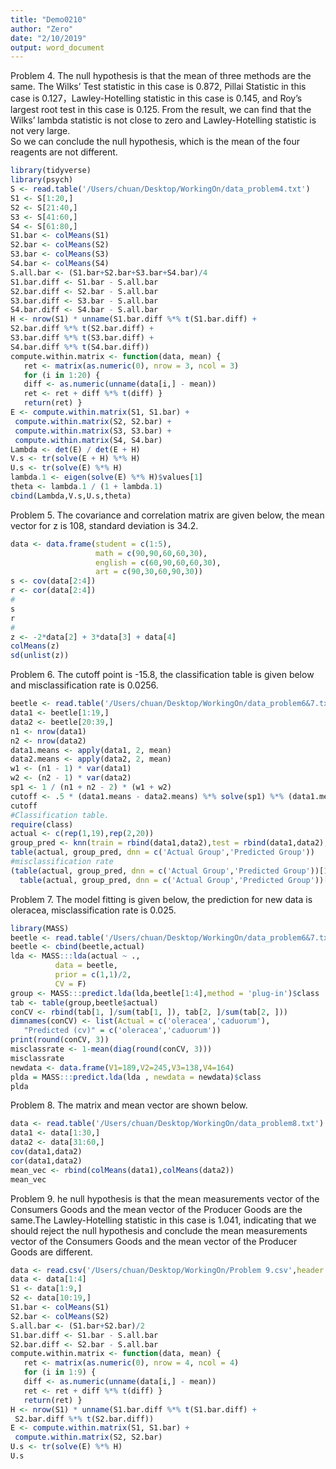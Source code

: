 ```yaml
---
title: "Demo0210"
author: "Zero"
date: "2/10/2019"
output: word_document
---
```

Problem 4.
The null hypothesis is that the mean of three methods are the same. The Wilks’ Test statistic in this case is 0.872, Pillai Statistic in this case is 0.127，Lawley-Hotelling statistic in this case is 0.145, and Roy’s largest root test in this case is 0.125. From the result, we can find that the Wilks' lambda statistic is not close to zero and Lawley-Hotelling statistic is not very large.  
So we can conclude the null hypothesis, which is the mean of the four reagents are not different.
```R
library(tidyverse)
library(psych)
S <- read.table('/Users/chuan/Desktop/WorkingOn/data_problem4.txt')
S1 <- S[1:20,]
S2 <- S[21:40,]
S3 <- S[41:60,]
S4 <- S[61:80,]
S1.bar <- colMeans(S1)
S2.bar <- colMeans(S2)
S3.bar <- colMeans(S3)
S4.bar <- colMeans(S4)
S.all.bar <- (S1.bar+S2.bar+S3.bar+S4.bar)/4
S1.bar.diff <- S1.bar - S.all.bar 
S2.bar.diff <- S2.bar - S.all.bar 
S3.bar.diff <- S3.bar - S.all.bar
S4.bar.diff <- S4.bar - S.all.bar
H <- nrow(S1) * unname(S1.bar.diff %*% t(S1.bar.diff) + 
S2.bar.diff %*% t(S2.bar.diff) + 
S3.bar.diff %*% t(S3.bar.diff) +
S4.bar.diff %*% t(S4.bar.diff))
compute.within.matrix <- function(data, mean) { 
   ret <- matrix(as.numeric(0), nrow = 3, ncol = 3)
   for (i in 1:20) {
   diff <- as.numeric(unname(data[i,] - mean))
   ret <- ret + diff %*% t(diff) }
   return(ret) }
E <- compute.within.matrix(S1, S1.bar) + 
 compute.within.matrix(S2, S2.bar) + 
 compute.within.matrix(S3, S3.bar) +
 compute.within.matrix(S4, S4.bar)
Lambda <- det(E) / det(E + H)
V.s <- tr(solve(E + H) %*% H)
U.s <- tr(solve(E) %*% H)
lambda.1 <- eigen(solve(E) %*% H)$values[1] 
theta <- lambda.1 / (1 + lambda.1)
cbind(Lambda,V.s,U.s,theta)
```

Problem 5.
The covariance and correlation matrix are given below, the mean vector for z is 108, standard deviation is 34.2.
```R
data <- data.frame(student = c(1:5),
                   math = c(90,90,60,60,30),
                   english = c(60,90,60,60,30),
                   art = c(90,30,60,90,30))
s <- cov(data[2:4])
r <- cor(data[2:4])
#
s
r
#
z <- -2*data[2] + 3*data[3] + data[4]
colMeans(z)
sd(unlist(z))
```

Problem 6.
The cutoff point is -15.8, the classification table is given below and misclassification rate is 0.0256.
```R
beetle <- read.table('/Users/chuan/Desktop/WorkingOn/data_problem6&7.txt')
data1 <- beetle[1:19,]
data2 <- beetle[20:39,]
n1 <- nrow(data1)
n2 <- nrow(data2)
data1.means <- apply(data1, 2, mean)
data2.means <- apply(data2, 2, mean)
w1 <- (n1 - 1) * var(data1)
w2 <- (n2 - 1) * var(data2)
sp1 <- 1 / (n1 + n2 - 2) * (w1 + w2)
cutoff <- .5 * (data1.means - data2.means) %*% solve(sp1) %*% (data1.means + data2.means)
cutoff
#Classification table.
require(class)
actual <- c(rep(1,19),rep(2,20))
group_pred <- knn(train = rbind(data1,data2),test = rbind(data1,data2), cl = actual, k = 3)
table(actual, group_pred, dnn = c('Actual Group','Predicted Group'))
#misclassification rate
(table(actual, group_pred, dnn = c('Actual Group','Predicted Group'))[1,2] + 
  table(actual, group_pred, dnn = c('Actual Group','Predicted Group'))[2,1])/nrow(beetle)
```

Problem 7.
The model fitting is given below, the prediction for new data is oleracea, misclassification rate is 0.025.
```R
library(MASS)
beetle <- read.table('/Users/chuan/Desktop/WorkingOn/data_problem6&7.txt')
beetle <- cbind(beetle,actual)
lda <- MASS:::lda(actual ~ .,
          data = beetle,
          prior = c(1,1)/2,
          CV = F)
group <- MASS:::predict.lda(lda,beetle[1:4],method = 'plug-in')$class
tab <- table(group,beetle$actual)
conCV <- rbind(tab[1, ]/sum(tab[1, ]), tab[2, ]/sum(tab[2, ]))
dimnames(conCV) <- list(Actual = c('oleracea','caduorum'),
   "Predicted (cv)" = c('oleracea','caduorum'))
print(round(conCV, 3))
misclassrate <- 1-mean(diag(round(conCV, 3)))
misclassrate
newdata <- data.frame(V1=189,V2=245,V3=138,V4=164)
plda = MASS:::predict.lda(lda , newdata = newdata)$class
plda
```

Problem 8.
The matrix and mean vector are shown below.  
```R
data <- read.table('/Users/chuan/Desktop/WorkingOn/data_problem8.txt')
data1 <- data[1:30,]
data2 <- data[31:60,]
cov(data1,data2)
cor(data1,data2)
mean_vec <- rbind(colMeans(data1),colMeans(data2))
mean_vec
```

Problem 9.
he null hypothesis is that the mean measurements vector of the Consumers Goods and the mean vector of the Producer Goods are the same.The Lawley-Hotelling statistic in this case is 1.041,
indicating that we should reject the null hypothesis and conclude the mean measurements vector of the Consumers Goods and the mean vector of the Producer Goods are different.
```R
data <- read.csv('/Users/chuan/Desktop/WorkingOn/Problem 9.csv',header = F)
data <- data[1:4]
S1 <- data[1:9,]
S2 <- data[10:19,]
S1.bar <- colMeans(S1)
S2.bar <- colMeans(S2)
S.all.bar <- (S1.bar+S2.bar)/2
S1.bar.diff <- S1.bar - S.all.bar 
S2.bar.diff <- S2.bar - S.all.bar
compute.within.matrix <- function(data, mean) { 
   ret <- matrix(as.numeric(0), nrow = 4, ncol = 4)
   for (i in 1:9) {
   diff <- as.numeric(unname(data[i,] - mean))
   ret <- ret + diff %*% t(diff) }
   return(ret) }
H <- nrow(S1) * unname(S1.bar.diff %*% t(S1.bar.diff) + 
 S2.bar.diff %*% t(S2.bar.diff))
E <- compute.within.matrix(S1, S1.bar) + 
 compute.within.matrix(S2, S2.bar)
U.s <- tr(solve(E) %*% H)
U.s
```
